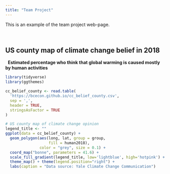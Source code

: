 ```yaml
---
title: "Team Project"
---
```


This is an example of the team project web-page.

&nbsp;

## US county map of climate change belief in 2018

&nbsp;
__Estimated percentage who think that global warming is caused mostly by human activities__

```r
library(tidyverse)
library(ggthemes)

cc_belief_county <- read.table(
  'https://bcecon.github.io/cc_belief_county.csv',
  sep = ',',
  header = TRUE,
  stringsAsFactor = TRUE
)

# US county map of climate change opinion
legend_title <- ""
ggplot(data = cc_belief_county) +
  geom_polygon(aes(long, lat, group = group, 
                   fill = human2018),
               color = "grey", size = 0.1) +
  coord_map("bonne", parameters = 41.6) + 
  scale_fill_gradient(legend_title, low='lightblue', high='hotpink') +
  theme_map() + theme(legend.position="right") +
  labs(caption = "Data source: Yale Climate Change Communication")


```


